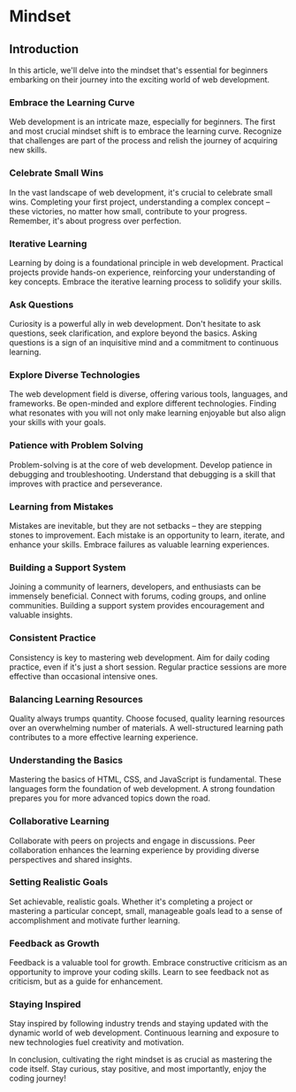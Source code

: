 
# Mindset

## Introduction

In this article, we'll delve into the mindset that's essential for beginners embarking on their journey into the exciting world of web development.

### Embrace the Learning Curve
Web development is an intricate maze, especially for beginners. The first and most crucial mindset shift is to embrace the learning curve. Recognize that challenges are part of the process and relish the journey of acquiring new skills.

### Celebrate Small Wins
In the vast landscape of web development, it's crucial to celebrate small wins. Completing your first project, understanding a complex concept – these victories, no matter how small, contribute to your progress. Remember, it's about progress over perfection.

### Iterative Learning
Learning by doing is a foundational principle in web development. Practical projects provide hands-on experience, reinforcing your understanding of key concepts. Embrace the iterative learning process to solidify your skills.

### Ask Questions
Curiosity is a powerful ally in web development. Don't hesitate to ask questions, seek clarification, and explore beyond the basics. Asking questions is a sign of an inquisitive mind and a commitment to continuous learning.

### Explore Diverse Technologies
The web development field is diverse, offering various tools, languages, and frameworks. Be open-minded and explore different technologies. Finding what resonates with you will not only make learning enjoyable but also align your skills with your goals.

### Patience with Problem Solving
Problem-solving is at the core of web development. Develop patience in debugging and troubleshooting. Understand that debugging is a skill that improves with practice and perseverance.

### Learning from Mistakes
Mistakes are inevitable, but they are not setbacks – they are stepping stones to improvement. Each mistake is an opportunity to learn, iterate, and enhance your skills. Embrace failures as valuable learning experiences.

### Building a Support System
Joining a community of learners, developers, and enthusiasts can be immensely beneficial. Connect with forums, coding groups, and online communities. Building a support system provides encouragement and valuable insights.

### Consistent Practice
Consistency is key to mastering web development. Aim for daily coding practice, even if it's just a short session. Regular practice sessions are more effective than occasional intensive ones.

### Balancing Learning Resources
Quality always trumps quantity. Choose focused, quality learning resources over an overwhelming number of materials. A well-structured learning path contributes to a more effective learning experience.

### Understanding the Basics
Mastering the basics of HTML, CSS, and JavaScript is fundamental. These languages form the foundation of web development. A strong foundation prepares you for more advanced topics down the road.

### Collaborative Learning
Collaborate with peers on projects and engage in discussions. Peer collaboration enhances the learning experience by providing diverse perspectives and shared insights.

### Setting Realistic Goals
Set achievable, realistic goals. Whether it's completing a project or mastering a particular concept, small, manageable goals lead to a sense of accomplishment and motivate further learning.

### Feedback as Growth
Feedback is a valuable tool for growth. Embrace constructive criticism as an opportunity to improve your coding skills. Learn to see feedback not as criticism, but as a guide for enhancement.

### Staying Inspired
Stay inspired by following industry trends and staying updated with the dynamic world of web development. Continuous learning and exposure to new technologies fuel creativity and motivation.

In conclusion, cultivating the right mindset is as crucial as mastering the code itself. Stay curious, stay positive, and most importantly, enjoy the coding journey!

